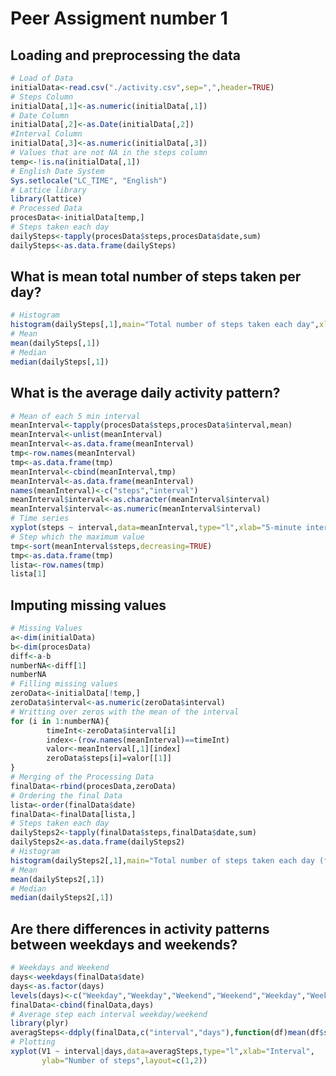 Peer Assigment number 1
==================================
## Loading and preprocessing the data
```r
# Load of Data
initialData<-read.csv("./activity.csv",sep=",",header=TRUE)
# Steps Column
initialData[,1]<-as.numeric(initialData[,1])
# Date Column
initialData[,2]<-as.Date(initialData[,2])
#Interval Column
initialData[,3]<-as.numeric(initialData[,3])
# Values that are not NA in the steps column
temp<-!is.na(initialData[,1])
# English Date System
Sys.setlocale("LC_TIME", "English")
# Lattice library
library(lattice)
# Processed Data
procesData<-initialData[temp,]
# Steps taken each day
dailySteps<-tapply(procesData$steps,procesData$date,sum)
dailySteps<-as.data.frame(dailySteps)
```
## What is mean total number of steps taken per day?
```r
# Histogram
histogram(dailySteps[,1],main="Total number of steps taken each day",xlab="steps")
# Mean
mean(dailySteps[,1])
# Median
median(dailySteps[,1])
```
## What is the average daily activity pattern?
```r
# Mean of each 5 min interval
meanInterval<-tapply(procesData$steps,procesData$interval,mean)
meanInterval<-unlist(meanInterval)
meanInterval<-as.data.frame(meanInterval)
tmp<-row.names(meanInterval)
tmp<-as.data.frame(tmp)
meanInterval<-cbind(meanInterval,tmp)
meanInterval<-as.data.frame(meanInterval)
names(meanInterval)<-c("steps","interval")
meanInterval$interval<-as.character(meanInterval$interval)
meanInterval$interval<-as.numeric(meanInterval$interval)
# Time series
xyplot(steps ~ interval,data=meanInterval,type="l",xlab="5-minute interval",ylab="average number of steps taken")
# Step which the maximum value
tmp<-sort(meanInterval$steps,decreasing=TRUE)
tmp<-as.data.frame(tmp)
lista<-row.names(tmp)
lista[1]
```
## Imputing missing values
```r
# Missing Values
a<-dim(initialData)
b<-dim(procesData)
diff<-a-b
numberNA<-diff[1]
numberNA
# Filling missing values
zeroData<-initialData[!temp,]
zeroData$interval<-as.numeric(zeroData$interval)
# Writting over zeros with the mean of the interval
for (i in 1:numberNA){
        timeInt<-zeroData$interval[i]
        index<-(row.names(meanInterval)==timeInt)
        valor<-meanInterval[,1][index]
        zeroData$steps[i]=valor[[1]]
}
# Merging of the Processing Data
finalData<-rbind(procesData,zeroData)
# Ordering the final Data
lista<-order(finalData$date)
finalData<-finalData[lista,]
# Steps taken each day
dailySteps2<-tapply(finalData$steps,finalData$date,sum)
dailySteps2<-as.data.frame(dailySteps2)
# Histogram
histogram(dailySteps2[,1],main="Total number of steps taken each day (filling NAs)",xlab="steps")
# Mean
mean(dailySteps2[,1])
# Median
median(dailySteps2[,1])
```
## Are there differences in activity patterns between weekdays and weekends?
```r
# Weekdays and Weekend
days<-weekdays(finalData$date)
days<-as.factor(days)
levels(days)<-c("Weekday","Weekday","Weekend","Weekend","Weekday","Weekday","Weekday")
finalData<-cbind(finalData,days)
# Average step each interval weekday/weekend
library(plyr)
averagSteps<-ddply(finalData,c("interval","days"),function(df)mean(df$steps))
# Plotting
xyplot(V1 ~ interval|days,data=averagSteps,type="l",xlab="Interval",
       ylab="Number of steps",layout=c(1,2))
```